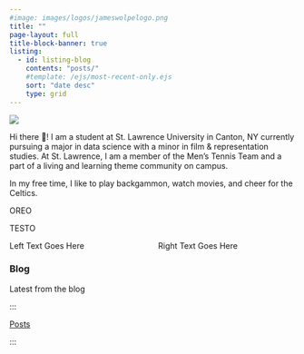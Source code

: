 ```yaml
---
#image: images/logos/jameswolpelogo.png
title: ""
page-layout: full
title-block-banner: true
listing: 
  - id: listing-blog
    contents: "posts/"
    #template: /ejs/most-recent-only.ejs
    sort: "date desc"
    type: grid
---
```


::: {#img-me .center}
![](images/logos/jameswolpelogo.png)
:::


::: {.center-text}
  Hi there 👋! I am a student at St. Lawrence University in Canton, NY currently pursuing a major in data science with a minor in film & representation studies. At St. Lawrence, I am a member of the Men's Tennis Team and a part of a living and learning theme community on campus.

  In my free time, I like to play backgammon, watch movies, and cheer for the Celtics.
:::

::: {.side-by-side}

::: {.left-text}

OREO

::: 

::: {.right-text}

TESTO
:::
:::

<div style="display: flex; justify-content: space-between; font-family: "Avenir Next W02";">
  <div style="text-align: left; width: 48%; margin-right: 2%;">
    Left Text Goes Here
  </div>
  
  <div style="text-align: left; width: 48%;">
    Right Text Goes Here
  </div>
</div>

### Blog

Latest from the blog

::: {#listing-blog}
:::
:::

::: {.feature-bottom}
[Posts](posts.qmd){.btn .btn-secondary role="button"}
:::
:::
